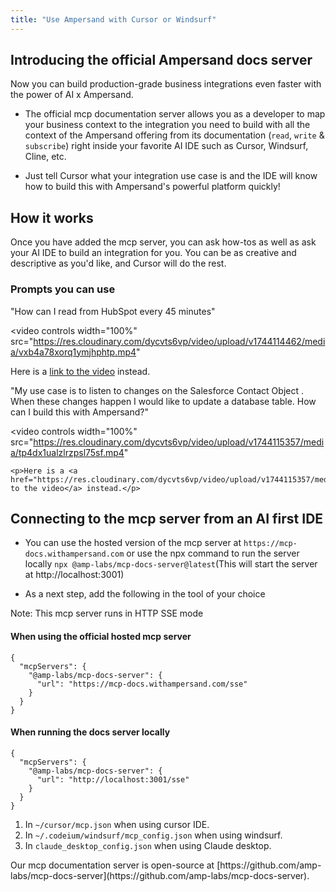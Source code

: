```yaml
---
title: "Use Ampersand with Cursor or Windsurf"
---
```


## Introducing the official Ampersand docs server

Now you can build production-grade business integrations even faster with the power of AI x Ampersand.


-  The official mcp documentation server allows you as a developer to map your business context to the integration you need to build 
with all the context of the Ampersand offering from its documentation (`read`, `write` & `subscribe`) right inside your favorite AI IDE such as Cursor, Windsurf, Cline, etc.

-  Just tell Cursor what your integration use case is and the IDE will know how to build this with Ampersand's powerful platform quickly!  

## How it works 

Once you have added the mcp server, you can ask how-tos as well as ask your AI IDE to build an integration for you. You can be as creative and descriptive as you'd like, and Cursor will do the rest.

### Prompts you can use 


"How can I read from HubSpot every 45 minutes" 

<video 
  controls
  width="100%"
  src="https://res.cloudinary.com/dycvts6vp/video/upload/v1744114462/media/vxb4a78xorq1ymjhphtp.mp4"
>
  <p>Here is a <a href="https://res.cloudinary.com/dycvts6vp/video/upload/v1744114462/media/vxb4a78xorq1ymjhphtp.mp4">link to the video</a> instead.</p>
</video>


"My use case is to listen to changes on the Salesforce Contact Object . When these changes happen I would like to update a database table. 
How can I build this with Ampersand?"

<video 
    controls
    width="100%"
    src="https://res.cloudinary.com/dycvts6vp/video/upload/v1744115357/media/tp4dx1ualzlrzpsl75sf.mp4"
>
    <p>Here is a <a href="https://res.cloudinary.com/dycvts6vp/video/upload/v1744115357/media/tp4dx1ualzlrzpsl75sf.mp4">link to the video</a> instead.</p>
</video>    

## Connecting to the mcp server from an AI first IDE 

-  You can use the hosted version of the mcp server at `https://mcp-docs.withampersand.com` or use the npx command to run the server locally `npx @amp-labs/mcp-docs-server@latest`(This will start the server at http://localhost:3001)

-  As a next step, add the following in the tool of your choice

<Note>
Note: This mcp server runs in HTTP SSE mode 
</Note>

#### When using the official hosted mcp server 

```
{
  "mcpServers": {
    "@amp-labs/mcp-docs-server": {
      "url": "https://mcp-docs.withampersand.com/sse" 
    }
  }
}
```


#### When running the docs server locally
```
{
  "mcpServers": {
    "@amp-labs/mcp-docs-server": {
      "url": "http://localhost:3001/sse"
    }
  }
}

```

1. In `~/cursor/mcp.json` when using cursor IDE.
2. In `~/.codeium/windsurf/mcp_config.json` when using windsurf.
3. In `claude_desktop_config.json` when using Claude desktop.

<Note>
Our mcp documentation server is open-source at [https://github.com/amp-labs/mcp-docs-server](https://github.com/amp-labs/mcp-docs-server).
</Note>




